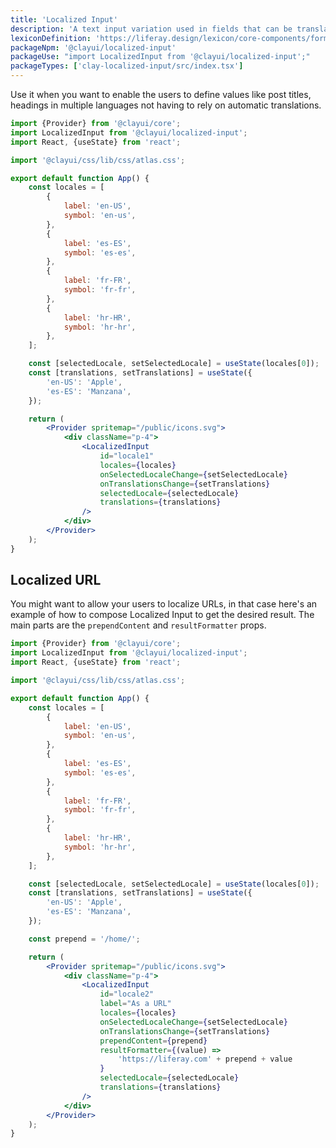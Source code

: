 ```yaml
---
title: 'Localized Input'
description: 'A text input variation used in fields that can be translated into multiple languages.'
lexiconDefinition: 'https://liferay.design/lexicon/core-components/forms/text-input-localizable/'
packageNpm: '@clayui/localized-input'
packageUse: "import LocalizedInput from '@clayui/localized-input';"
packageTypes: ['clay-localized-input/src/index.tsx']
---
```


Use it when you want to enable the users to define values like post titles, headings in multiple languages not having to rely on automatic translations.

```jsx preview
import {Provider} from '@clayui/core';
import LocalizedInput from '@clayui/localized-input';
import React, {useState} from 'react';

import '@clayui/css/lib/css/atlas.css';

export default function App() {
	const locales = [
		{
			label: 'en-US',
			symbol: 'en-us',
		},
		{
			label: 'es-ES',
			symbol: 'es-es',
		},
		{
			label: 'fr-FR',
			symbol: 'fr-fr',
		},
		{
			label: 'hr-HR',
			symbol: 'hr-hr',
		},
	];

	const [selectedLocale, setSelectedLocale] = useState(locales[0]);
	const [translations, setTranslations] = useState({
		'en-US': 'Apple',
		'es-ES': 'Manzana',
	});

	return (
		<Provider spritemap="/public/icons.svg">
			<div className="p-4">
				<LocalizedInput
					id="locale1"
					locales={locales}
					onSelectedLocaleChange={setSelectedLocale}
					onTranslationsChange={setTranslations}
					selectedLocale={selectedLocale}
					translations={translations}
				/>
			</div>
		</Provider>
	);
}
```

## Localized URL

You might want to allow your users to localize URLs, in that case here's an example of how to compose Localized Input to get the desired result. The main parts are the `prependContent` and `resultFormatter` props.

```jsx preview
import {Provider} from '@clayui/core';
import LocalizedInput from '@clayui/localized-input';
import React, {useState} from 'react';

import '@clayui/css/lib/css/atlas.css';

export default function App() {
	const locales = [
		{
			label: 'en-US',
			symbol: 'en-us',
		},
		{
			label: 'es-ES',
			symbol: 'es-es',
		},
		{
			label: 'fr-FR',
			symbol: 'fr-fr',
		},
		{
			label: 'hr-HR',
			symbol: 'hr-hr',
		},
	];

	const [selectedLocale, setSelectedLocale] = useState(locales[0]);
	const [translations, setTranslations] = useState({
		'en-US': 'Apple',
		'es-ES': 'Manzana',
	});

	const prepend = '/home/';

	return (
		<Provider spritemap="/public/icons.svg">
			<div className="p-4">
				<LocalizedInput
					id="locale2"
					label="As a URL"
					locales={locales}
					onSelectedLocaleChange={setSelectedLocale}
					onTranslationsChange={setTranslations}
					prependContent={prepend}
					resultFormatter={(value) =>
						'https://liferay.com' + prepend + value
					}
					selectedLocale={selectedLocale}
					translations={translations}
				/>
			</div>
		</Provider>
	);
}
```
